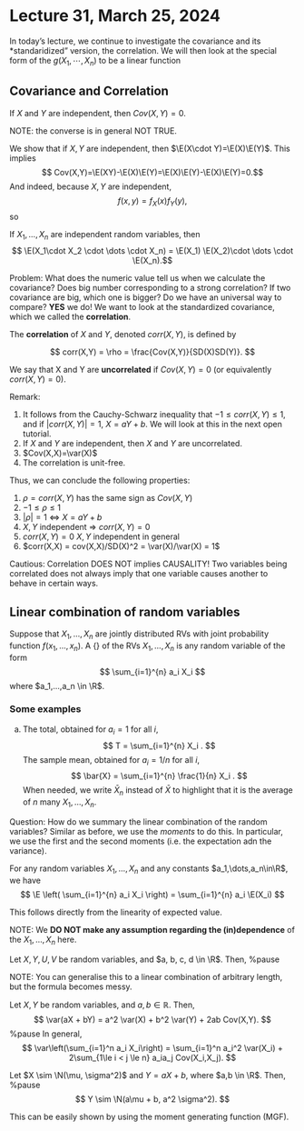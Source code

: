 # Lecture 31, March 25, 2024

In today's lecture, we continue to investigate the covariance and its *standaridized" version, the correlation. We will then look at the special form of the $g(X_1,\cdots,X_n)$ to be a linear function


## Covariance and Correlation

::: {.theorem name="Independence implies uncorrelated"}
If $X$ and $Y$ are independent, then $Cov(X,Y)=0$.
:::

NOTE: the converse is in general NOT TRUE.

::: {.proof}
We show that if $X,Y$ are independent, then $\E(X\cdot Y)=\E(X)\E(Y)$. This implies
$$ Cov(X,Y)=\E(XY)-\E(X)\E(Y)=\E(X)\E(Y)-\E(X)\E(Y)=0.$$
And indeed, because $X,Y$ are independent, 
$$ f(x,y)=f_X(x)f_Y(y),$$
so
\begin{align*}
\E(XY)&=\sum_x \sum_y x\cdot y \cdot f(x,y)\\
&= \sum_x \sum_y x\cdot y \cdot f_X(x)f_Y(y)\\
&= \sum_x x \cdot f_X(x) \sum_y y \cdot f_Y(y)\\
&= \E(X) \E(Y)
\end{align*}
:::

::: {.corollary}
If $X_1,\dots,X_n$ are independent random variables, then 
$$ \E(X_1\cdot X_2 \cdot \dots \cdot X_n) = \E(X_1) \E(X_2)\cdot \dots \cdot \E(X_n).$$
:::

Problem: What does the numeric value tell us when we calculate the covariance? Does big number corresponding to a strong correlation? If two covariance are big, which one is bigger? Do we have an universal way to compare? **YES** we do! We want to look at the standardized covariance, which we called the **correlation**.


::: {.definition name="Correlation"}
The **correlation** of $X$ and $Y$, denoted $corr(X,Y)$, is defined by

$$
corr(X,Y) = \rho = \frac{Cov(X,Y)}{SD(X)SD(Y)}.
$$

We say that X and Y are **uncorrelated** if $Cov(X,Y) = 0$ (or equivalently $corr(X,Y)=0$).
:::

Remark:

1.  It follows from the Cauchy-Schwarz inequality that $-1 \le corr(X,Y) \le 1$, and if $|corr(X,Y)|=1$, $X=aY+b$. We will look at this in the next open tutorial. 
2. If $X$ and $Y$ are independent, then $X$ and $Y$ are
uncorrelated.
3. $Cov(X,X)=\var(X)$
4. The correlation is unit-free.

Thus, we can conclude the following properties:

1. $\rho = corr(X,Y)$ has the same sign as $Cov(X,Y)$
2. $-1 \leq \rho \leq 1$
3. $|\rho| = 1 \ \Leftrightarrow \ X = aY + b$ 
4. $X,Y$ independent $\Rightarrow$ $corr(X,Y) = 0$
5. $corr(X,Y)=0$ \red{$\not\Rightarrow$} $X,Y$ independent in general
6. $corr(X,X) = cov(X,X)/SD(X)^2 = \var(X)/\var(X) = 1$

Cautious: Correlation DOES NOT implies CAUSALITY! Two variables being correlated does not always imply that one variable causes another to behave in certain ways.

## Linear combination of random variables

::: {.defintion name="Linear combination of random variables"}
Suppose that $X_1,...,X_n$ are jointly distributed RVs with joint probability function $f(x_1,...,x_n)$. A {\bf linear combination} of the RVs $X_1,...,X_n$ is any random variable of the form
$$
\sum_{i=1}^{n} a_i X_i
$$
where $a_1,...,a_n \in \R$. 
:::

### Some examples

a. The total, obtained for $a_i=1$ for all $i$, 
$$
  T = \sum_{i=1}^{n} X_i .
$$
The sample mean, obtained for $a_i=1/n$ for all $i$, 
$$
  \bar{X} = \sum_{i=1}^{n} \frac{1}{n} X_i .
$$
  When needed, we write $\bar{X}_n$ instead of $\bar{X}$ to highlight that it is the average of $n$ many $X_1,\dots,X_n$. 

Question: How do we summary the linear combination of the random variables? Similar as before, we use the *moments* to do this. In particular, we use the first and the second moments (i.e. the expectation adn the variance).

::: {.theorem name="Expected Value of a Linear Combination"}
For any random variables $X_1,\dots,X_n$ and any constants $a_1,\dots,a_n\in\R$, we have 
$$
\E \left( \sum_{i=1}^{n} a_i X_i  \right) = \sum_{i=1}^{n} a_i \E(X_i)
$$
:::
This follows directly from the linearity of expected value.

NOTE: We **DO NOT make any assumption regarding the (in)dependence** of the $X_1,\dots,X_n$ here.


::: {.theorem name="Bilinearity of $Cov$"}
Let $X, Y, U, V$ be random variables, and $a, b, c, d \in \R$. Then,
%pause
\begin{align*}
    &Cov(aX + bY, cU + dV)\\ 
    &= acCov(X,U) + adCov(X,V) + bcCov(Y,U) + bdCov(Y,V)
\end{align*}
:::

NOTE: You can generalise this to a linear combination of arbitrary length, but the formula becomes messy.

::: {.theorem name="Variance of a linear combination"}
Let $X,Y$ be random variables, and $a,b \in \mathbb{R}$. Then,
$$
\var(aX + bY) = a^2 \var(X) + b^2 \var(Y) + 2ab Cov(X,Y).
$$
%pause
In general,
$$
\var\left(\sum_{i=1}^n a_i X_i\right) 
= \sum_{i=1}^n a_i^2 \var(X_i) + 2\sum_{1\le i < j \le n} a_ia_j Cov(X_i,X_j).
$$
:::

::: {.theorem name="linear function of a normal $X$ is still normal"}
Let $X \sim \N(\mu, \sigma^2)$ and $Y = aX + b$, where $a,b \in \R$. Then,
%pause
$$
Y \sim \N(a\mu + b, a^2 \sigma^2).
$$
:::

::: {.proof}
This can be easily shown by using the moment generating function (MGF).
:::